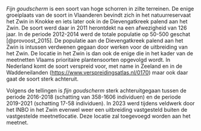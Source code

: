 *Fijn goudscherm* is een soort van hoge schorren in zilte terreinen.
De enige groeiplaats van de soort in Vlaanderen bevindt zich in het natuurreservaat het Zwin in Knokke en iets later ook in de Dievengatkreek palend aan het Zwin.
De soort werd daar in 2011 herontdekt na een afwezigheid van 126 jaar.
In de periode 2012-2014 werd de totale populatie op 50-500 geschat [@provoost_2015].
De populatie aan de Dievengatkreek palend aan het Zwin is intussen verdwenen gegaan door werken voor de uitbreiding van het Zwin.
De locatie in het Zwin is dan ook de enige die in het kader van de meetnetten Vlaams prioritaire plantensoorten opgevolgd wordt.
In Nederland komt de soort verspreid voor, met name in Zeeland en in de Waddeneilanden (<https://www.verspreidingsatlas.nl/0170>) maar ook daar gaat de soort sterk achteruit.

Volgens de tellingen is *fijn goudscherm* sterk achteruitgegaan tussen de periode 2016-2018 (schatting van 358-1606 individuen) en de periode 2019-2021 (schatting 17-58 individuen).
In 2023 werd tijdens veldwerk door het INBO in het Zwin evenwel weer een uitbreiding vastgesteld buiten de vastgestelde meetnetlocatie.
Deze locatie zal toegevoegd worden aan het meetnet.
